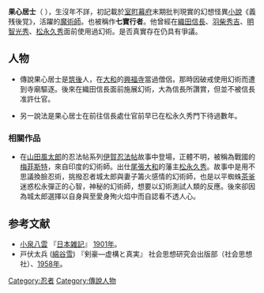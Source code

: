 {{Unreferenced |time=2009-05-15T23:36:33+00:00 }}
{{japanese|japanese=果心居士|kana=かしんこじ|romaji=Kashinkoji}}

'''果心居士'''（{{lang|ja|かしんこじ}} ），生沒年不詳，初記載於[[室町幕府|室町幕府]]末期批判現實的幻想怪異[[小說|小說]]《義残後覚》，活躍的[[魔術師|魔術師]]。也被稱作'''七寶行者'''。他曾經在[[織田信長|織田信長]]、[[豐臣秀吉|羽柴秀吉]]、[[明智光秀|明智光秀]]、[[松永久秀|松永久秀]]面前使用過幻術。是否真實存在仍具有爭議。

==人物==
*傳說果心居士是[[筑後|筑後]]人，在[[大和國|大和]]的[[興福寺|興福寺]]當過僧侶，那時因破戒使用幻術而遭到寺廟驅逐。後來在織田信長面前施展幻術，大為信長所讚賞，但並不被信長准許仕官。

*另一說法是果心居士在前往信長處仕官前早已在松永久秀門下待過數年。
===相關作品===
*在[[山田風太郎|山田風太郎]]的忍法帖系列[[伊賀忍法帖|伊賀忍法帖]]故事中登場，正體不明，被稱為戰國的[[梅菲斯特|梅菲斯特]]，來自印度的幻術師。出仕[[尾張|尾張]][[大和|大和]]的藩主[[松永久秀|松永久秀]]。故事中是用不思議換臉忍術，挑撥忍者城太郎與妻子籌火感情的幻術師，也是以平蜘蛛[[茶釜|茶釜]]迷惑松永彈正的心智，神秘的幻術師，想要以幻術測試人類的反應。後來卻因為城太郎選擇以自身與至愛身殉火焰中而自認看不透人心。

==参考文献==
*[[小泉八雲|小泉八雲]] 『[[日本雑記|日本雑記]]』 [[1901年|1901年]]。
*戸伏太兵 ([[綿谷雪|綿谷雪]]) 『剣豪―虚構と真実』 社会思想研究会出版部（社会思想社）、[[1958年|1958年]]。

[[Category:忍者|Category:忍者]]
[[Category:傳說人物|Category:傳說人物]]